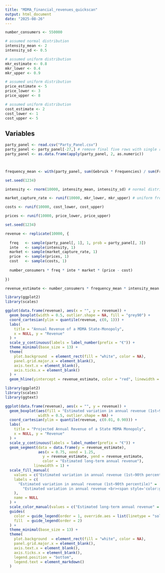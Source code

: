 ```yaml
---
title: "MDMA_financial_revenues_quickscan"
output: html_document
date: "2025-08-26"
---
```


```r

number_consumers <- 550000

# assumed normal distribution
intensity_mean <- 2
intensity_sd <- 0.5

# assumed uniform distribution
mkr_estimate <- 0.8
mkr_lower <- 0.4
mkr_upper <- 0.9

# assumed uniform distribution
price_estimate <- 5
price_lower <- 3
price_upper <- 8

# assumed uniform distribution
cost_estimate <- 2
cost_lower <- 1
cost_upper <- 5

```


## Variables

```r

party_panel <- read.csv("Party_Panel.csv") 
party_panel <- party_panel[-27,] # remove final five rows with single responses of frequencies above 30 times per year (lead to biased results)
party_panel <- as.data.frame(apply(party_panel, 2, as.numeric))



frequency_mean <- with(party_panel, sum(Gebruik * Frequencies) / sum(Frequencies))

```

```r
set.seed(1234)

intensity <- rnorm(10000, intensity_mean, intensity_sd) # normal distribution around mean

market_capture_rate <- runif(10000, mkr_lower, mkr_upper) # uniform from lower to upper

costs <- runif(10000, cost_lower, cost_upper)

prices <- runif(10000, price_lower, price_upper)

```


```r
set.seed(1234)

revenue <- replicate(10000, {
  
  freq   <- sample(party_panel[, 1], 1, prob = party_panel[, 3])
  inte   <- sample(intensity, 1)
  market <- sample(market_capture_rate, 1)
  price  <- sample(prices, 1)
  cost   <- sample(costs, 1)
  
  number_consumers * freq * inte * market * (price - cost)
  
})

revenue_estimate <- number_consumers * frequency_mean * intensity_mean * mkr_estimate * (price_estimate - cost_estimate)
```


```r
library(ggplot2)
library(scales)

ggplot(data.frame(revenue), aes(x = "", y = revenue)) +
  geom_boxplot(width = 0.5, outlier.shape = NA, fill = "grey90") +
  coord_cartesian(ylim = quantile(revenue, c(0, 1))) +
  labs(
    title = "Annual Revenue of a MDMA State-Monopoly",
    x = NULL, y = "Revenue"
  ) +
  scale_y_continuous(labels = label_number(prefix = "€")) +
  theme_minimal(base_size = 13) +
  theme(
    plot.background  = element_rect(fill = "white", color = NA),
    panel.grid.major.x = element_blank(),
    axis.text.x = element_blank(),
    axis.ticks.x = element_blank()
  ) +
  geom_hline(yintercept = revenue_estimate, color = "red", linewidth = 1, linetype = "solid")

```

```r
library(ggplot2)
library(scales)
library(ggtext)

ggplot(data.frame(revenue), aes(x = "", y = revenue)) +
  geom_boxplot(aes(fill = "Estimated variation in annual revenue (1st–90th percentile)"),
               width = 0.5, outlier.shape = NA) +
  coord_cartesian(ylim = quantile(revenue, c(0.01, 0.90))) +
  labs(
    title = "Projected Annual Revenue of a State MDMA Monopoly",
    x = NULL, y = "Revenue"
  ) +
  scale_y_continuous(labels = label_number(prefix = "€")) +
  geom_segment(data = data.frame(y = revenue_estimate),
               aes(x = 0.75, xend = 1.25, 
                 y = revenue_estimate, yend = revenue_estimate, 
                 color = "Estimated long-term annual revenue"),
             linewidth = 1) +
  scale_fill_manual(
    values = c("Estimated variation in annual revenue (1st–90th percentile)" = "grey90"),
    labels = c(
      "Estimated variation in annual revenue (1st–90th percentile)" =
        "Estimated variation in annual revenue <br><span style='color:grey50'>(1st–90th percentile)</span>"
    ),
    name = NULL
  ) +
  scale_color_manual(values = c("Estimated long-term annual revenue" = "blue"), name = NULL) +
  guides(
    color = guide_legend(order = 1, override.aes = list(linetype = "solid", linewidth = 1)),
    fill  = guide_legend(order = 2)
  ) +
  theme_minimal(base_size = 13) +
  theme(
    plot.background  = element_rect(fill = "white", color = NA),
    panel.grid.major.x = element_blank(),
    axis.text.x = element_blank(),
    axis.ticks.x = element_blank(),
    legend.position = "bottom",
    legend.text = element_markdown()
  )

```

